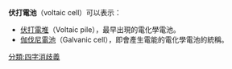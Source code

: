 '''伏打電池'''（voltaic cell）可以表示：
*[[伏打電堆|伏打電堆]]（Voltaic pile），最早出現的電化學電池。
*[[伽伐尼電池|伽伐尼電池]]（Galvanic cell），即會產生電能的電化學電池的統稱。

{{disambig}}
[[分類:四字消歧義|分類:四字消歧義]]